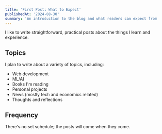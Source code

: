 ```yaml
---
title: 'First Post: What to Expect'
publishedAt: '2024-08-30'
summary: 'An introduction to the blog and what readers can expect from future posts.'
---
```


I like to write straightforward, practical posts about the things I learn and experience.

## Topics

I plan to write about a variety of topics, including:

- Web development
- ML/AI
- Books I'm reading
- Personal projects
- News (mostly tech and economics related)
- Thoughts and reflections

## Frequency

There's no set schedule; the posts will come when they come.
